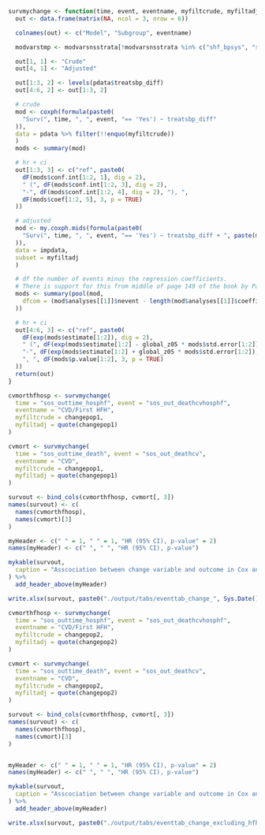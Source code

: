 ```r
survmychange <- function(time, event, eventname, myfiltcrude, myfiltadj) {
  out <- data.frame(matrix(NA, ncol = 3, nrow = 6))

  colnames(out) <- c("Model", "Subgroup", eventname)

  modvarstmp <- modvarsnsstrata[!modvarsnsstrata %in% c("shf_bpsys", "shf_ras", "shf_bbl", "shf_mra")]

  out[1, 1] <- "Crude"
  out[4, 1] <- "Adjusted"

  out[1:3, 2] <- levels(pdata$treatsbp_diff)
  out[4:6, 2] <- out[1:3, 2]

  # crude
  mod <- coxph(formula(paste0(
    "Surv(", time, ", ", event, "== 'Yes') ~ treatsbp_diff"
  )),
  data = pdata %>% filter(!!enquo(myfiltcrude))
  )
  mods <- summary(mod)

  # hr + ci
  out[1:3, 3] <- c("ref", paste0(
    dF(mods$conf.int[1:2, 1], dig = 2),
    " (", dF(mods$conf.int[1:2, 3], dig = 2),
    "-", dF(mods$conf.int[1:2, 4], dig = 2), "), ",
    dF(mods$coef[1:2, 5], 3, p = TRUE)
  ))

  # adjusted
  mod <- my.coxph.mids(formula(paste0(
    "Surv(", time, ", ", event, "== 'Yes') ~ treatsbp_diff + ", paste(modvarstmp, collapse = " + ")
  )),
  data = impdata,
  subset = myfiltadj
  )

  # df the number of events minus the regression coefficients.
  # There is support for this from middle of page 149 of the book by Parmer & Machin (ISBN 0471936405)
  mods <- summary(pool(mod,
    dfcom = (mod$analyses[[1]]$nevent - length(mod$analyses[[1]]$coefficients))
  ))

  # hr + ci
  out[4:6, 3] <- c("ref", paste0(
    dF(exp(mods$estimate[1:2]), dig = 2),
    " (", dF(exp(mods$estimate[1:2] - global_z05 * mods$std.error[1:2]), dig = 2),
    "-", dF(exp(mods$estimate[1:2] + global_z05 * mods$std.error[1:2]), dig = 2), ")",
    ", ", dF(mods$p.value[1:2], 3, p = TRUE)
  ))
  return(out)
}
```

```r
cvmorthfhosp <- survmychange(
  time = "sos_outtime_hosphf", event = "sos_out_deathcvhosphf",
  eventname = "CVD/First HFH",
  myfiltcrude = changepop1,
  myfiltadj = quote(changepop1)
)

cvmort <- survmychange(
  time = "sos_outtime_death", event = "sos_out_deathcv",
  eventname = "CVD",
  myfiltcrude = changepop1,
  myfiltadj = quote(changepop1)
)

survout <- bind_cols(cvmorthfhosp, cvmort[, 3])
names(survout) <- c(
  names(cvmorthfhosp),
  names(cvmort)[3]
)

myHeader <- c(" " = 1, " " = 1, "HR (95% CI), p-value" = 2)
names(myHeader) <- c(" ", " ", "HR (95% CI), p-value")

mykable(survout,
  caption = "Asscociation between change variable and outcome in Cox analysis"
) %>%
  add_header_above(myHeader)

write.xlsx(survout, paste0("./output/tabs/eventtab_change_", Sys.Date(), ".xlsx"), rowNames = FALSE)
```

```r
cvmorthfhosp <- survmychange(
  time = "sos_outtime_hosphf", event = "sos_out_deathcvhosphf",
  eventname = "CVD/First HFH",
  myfiltcrude = changepop2,
  myfiltadj = quote(changepop2)
)

cvmort <- survmychange(
  time = "sos_outtime_death", event = "sos_out_deathcv",
  eventname = "CVD",
  myfiltcrude = changepop2,
  myfiltadj = quote(changepop2)
)

survout <- bind_cols(cvmorthfhosp, cvmort[, 3])
names(survout) <- c(
  names(cvmorthfhosp),
  names(cvmort)[3]
)


myHeader <- c(" " = 1, " " = 1, "HR (95% CI), p-value" = 2)
names(myHeader) <- c(" ", " ", "HR (95% CI), p-value")

mykable(survout,
  caption = "Asscociation between change variable and outcome in Cox analysis (excluding patients with HF hosp between visits)"
) %>%
  add_header_above(myHeader)

write.xlsx(survout, paste0("./output/tabs/eventtab_change_excluding_hfhosp_", Sys.Date(), ".xlsx"), rowNames = FALSE)
```
